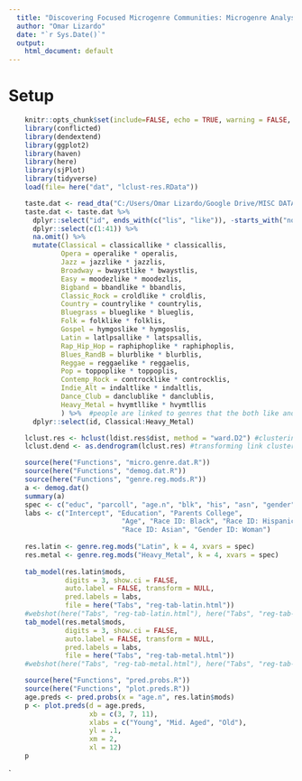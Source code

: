 ```yaml
---
  title: "Discovering Focused Microgenre Communities: Microgenre Analysis"
  author: "Omar Lizardo"
  date: "`r Sys.Date()`"
  output:
    html_document: default
---
```


# Setup
```r
    knitr::opts_chunk$set(include=FALSE, echo = TRUE, warning = FALSE, message = FALSE)
    library(conflicted)
    library(dendextend)
    library(ggplot2)
    library(haven)
    library(here)
    library(sjPlot)
    library(tidyverse)
    load(file= here("dat", "lclust-res.RData"))
```

```r
    taste.dat <- read_dta("C:/Users/Omar Lizardo/Google Drive/MISC DATA SOURCES/SSI-2012/SSI2012.dta")
    taste.dat <- taste.dat %>% 
      dplyr::select("id", ends_with(c("lis", "like")), -starts_with("none")) %>% 
      dplyr::select(c(1:41)) %>% 
      na.omit() %>% 
      mutate(Classical = classicallike * classicallis,
             Opera = operalike * operalis,
             Jazz = jazzlike * jazzlis,
             Broadway = bwaystlike * bwaystlis,
             Easy = moodezlike * moodezlis, 
             Bigband = bbandlike * bbandlis,
             Classic_Rock = croldlike * croldlis,
             Country = countrylike * countrylis,
             Bluegrass = blueglike * blueglis,
             Folk = folklike * folklis,
             Gospel = hymgoslike * hymgoslis,
             Latin = latlpsallike * latspsallis,
             Rap_Hip_Hop = raphiphoplike * raphiphoplis,
             Blues_RandB = blurblike * blurblis,
             Reggae = reggaelike * reggaelis,
             Pop = toppoplike * toppoplis,
             Contemp_Rock = controcklike * controcklis,
             Indie_Alt = indaltlike * indaltlis,
             Dance_Club = danclublike * danclublis,
             Heavy_Metal = hvymtllike * hvymtllis
             ) %>%  #people are linked to genres that the both like and listen to
      dplyr::select(id, Classical:Heavy_Metal)
```

```r
    lclust.res <- hclust(ldist.res$dist, method = "ward.D2") #clustering of link by link distance matrixco
    lclust.dend <- as.dendrogram(lclust.res) #transforming link clustering into dendrogram
```

```r
    source(here("Functions", "micro.genre.dat.R"))
    source(here("Functions", "demog.dat.R"))
    source(here("Functions", "genre.reg.mods.R"))
    a <- demog.dat()
    summary(a)
    spec <- c("educ", "parcoll", "age.n", "blk", "his", "asn", "gender")
    labs <- c("Intercept", "Education", "Parents College",
                            "Age", "Race ID: Black", "Race ID: Hispanic",
                            "Race ID: Asian", "Gender ID: Woman")
    
    res.latin <- genre.reg.mods("Latin", k = 4, xvars = spec)
    res.metal <- genre.reg.mods("Heavy_Metal", k = 4, xvars = spec)
    
    tab_model(res.latin$mods, 
              digits = 3, show.ci = FALSE, 
              auto.label = FALSE, transform = NULL,
              pred.labels = labs,
              file = here("Tabs", "reg-tab-latin.html"))
    #webshot(here("Tabs", "reg-tab-latin.html"), here("Tabs", "reg-tab-latin.png"))
    tab_model(res.metal$mods, 
              digits = 3, show.ci = FALSE, 
              auto.label = FALSE, transform = NULL,
              pred.labels = labs,
              file = here("Tabs", "reg-tab-metal.html"))
    #webshot(here("Tabs", "reg-tab-metal.html"), here("Tabs", "reg-tab-metal.png"))
```

```r
    source(here("Functions", "pred.probs.R"))
    source(here("Functions", "plot.preds.R"))
    age.preds <- pred.probs(x = "age.n", res.latin$mods)
    p <- plot.preds(d = age.preds, 
                    xb = c(3, 7, 11),
                    xlabs = c("Young", "Mid. Aged", "Old"),
                    yl = .1, 
                    xm = 2, 
                    xl = 12)
    p
```
`
  




